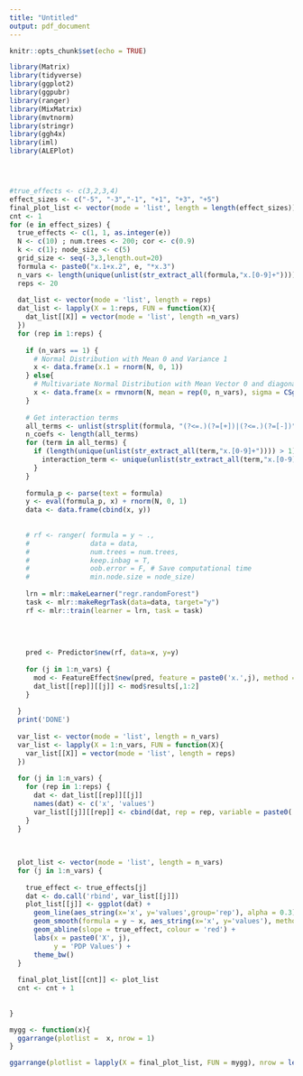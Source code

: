 ```yaml
---
title: "Untitled"
output: pdf_document
---
```


```r
knitr::opts_chunk$set(echo = TRUE)
```



```r
library(Matrix)
library(tidyverse)
library(ggplot2)
library(ggpubr)
library(ranger)
library(MixMatrix)
library(mvtnorm)
library(stringr)
library(ggh4x)
library(iml)
library(ALEPlot)




#true_effects <- c(3,2,3,4)
effect_sizes <- c("-5", "-3","-1", "+1", "+3", "+5")
final_plot_list <- vector(mode = 'list', length = length(effect_sizes))
cnt <- 1
for (e in effect_sizes) {
  true_effects <- c(1, 1, as.integer(e))
  N <- c(10) ; num.trees <- 200; cor <- c(0.9)
  k <- c(1); node_size <- c(5)
  grid_size <- seq(-3,3,length.out=20)
  formula <- paste0("x.1+x.2", e, "*x.3")
  n_vars <- length(unique(unlist(str_extract_all(formula,"x.[0-9]+")))) 
  reps <- 20
  
  dat_list <- vector(mode = 'list', length = reps)
  dat_list <- lapply(X = 1:reps, FUN = function(X){
    dat_list[[X]] = vector(mode = 'list', length =n_vars)
  })
  for (rep in 1:reps) {
    
    if (n_vars == 1) {
      # Normal Distribution with Mean 0 and Variance 1
      x <- data.frame(x.1 = rnorm(N, 0, 1))
    } else{
      # Multivariate Normal Distribution with Mean Vector 0 and diagonal Variance Covariance Matrix 
      x <- data.frame(x = rmvnorm(N, mean = rep(0, n_vars), sigma = CSgenerate(n_vars, cor)))
    }
    
    # Get interaction terms
    all_terms <- unlist(strsplit(formula, "(?<=.)(?=[+])|(?<=.)(?=[-])",perl = TRUE))
    n_coefs <- length(all_terms)
    for (term in all_terms) {
      if (length(unique(unlist(str_extract_all(term,"x.[0-9]+")))) > 1) {
        interaction_term <- unique(unlist(str_extract_all(term,"x.[0-9]+")))
      }
    }
    
    formula_p <- parse(text = formula)
    y <- eval(formula_p, x) + rnorm(N, 0, 1)
    data <- data.frame(cbind(x, y))
    
    
    # rf <- ranger( formula = y ~ .,
    #               data = data,
    #               num.trees = num.trees,
    #               keep.inbag = T, 
    #               oob.error = F, # Save computational time
    #               min.node.size = node_size)
    
    lrn = mlr::makeLearner("regr.randomForest")
    task <- mlr::makeRegrTask(data=data, target="y")
    rf <- mlr::train(learner = lrn, task = task)
    
    
    
    
    pred <- Predictor$new(rf, data=x, y=y)
    
    for (j in 1:n_vars) {
      mod <- FeatureEffect$new(pred, feature = paste0('x.',j), method = "pdp", grid.points = grid_size)
      dat_list[[rep]][[j]] <- mod$results[,1:2]
    }
    
  }
  print('DONE')
  
  var_list <- vector(mode = 'list', length = n_vars)
  var_list <- lapply(X = 1:n_vars, FUN = function(X){
    var_list[[X]] = vector(mode = 'list', length = reps)
  })
  
  for (j in 1:n_vars) {
    for (rep in 1:reps) {
      dat <- dat_list[[rep]][[j]]
      names(dat) <- c('x', 'values')
      var_list[[j]][[rep]] <- cbind(dat, rep = rep, variable = paste0('x', j))
    }
  }
  
  
  
  plot_list <- vector(mode = 'list', length = n_vars)
  for (j in 1:n_vars) {
    
    true_effect <- true_effects[j]
    dat <- do.call('rbind', var_list[[j]])
    plot_list[[j]] <- ggplot(dat) +
      geom_line(aes_string(x='x', y='values',group='rep'), alpha = 0.3) +
      geom_smooth(formula = y ~ x, aes_string(x='x', y='values'), method="loess", se=F) +
      geom_abline(slope = true_effect, colour = 'red') + 
      labs(x = paste0('X', j), 
           y = 'PDP Values') + 
      theme_bw()
  }
  
  final_plot_list[[cnt]] <- plot_list
  cnt <- cnt + 1
  
  
}

mygg <- function(x){
  ggarrange(plotlist =  x, nrow = 1)
}

ggarrange(plotlist = lapply(X = final_plot_list, FUN = mygg), nrow = length(final_plot_list))
```





